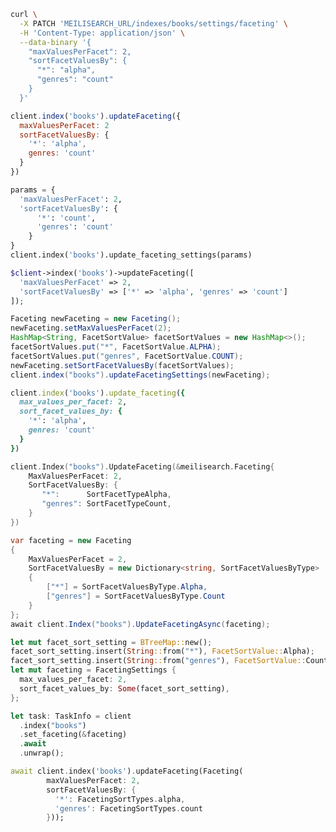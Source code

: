 <CodeGroup>

```bash cURL
curl \
  -X PATCH 'MEILISEARCH_URL/indexes/books/settings/faceting' \
  -H 'Content-Type: application/json' \
  --data-binary '{
    "maxValuesPerFacet": 2,
    "sortFacetValuesBy": {
      "*": "alpha",
      "genres": "count"
    }
  }'
```

```javascript JS
client.index('books').updateFaceting({
  maxValuesPerFacet: 2
  sortFacetValuesBy: {
    '*': 'alpha',
    genres: 'count'
  }
})
```

```python Python
params = {
  'maxValuesPerFacet': 2,
  'sortFacetValuesBy': {
      '*': 'count',
      'genres': 'count'
    }
}
client.index('books').update_faceting_settings(params)
```

```php PHP
$client->index('books')->updateFaceting([
  'maxValuesPerFacet' => 2,
  'sortFacetValuesBy' => ['*' => 'alpha', 'genres' => 'count']
]);
```

```java Java
Faceting newFaceting = new Faceting();
newFaceting.setMaxValuesPerFacet(2);
HashMap<String, FacetSortValue> facetSortValues = new HashMap<>();
facetSortValues.put("*", FacetSortValue.ALPHA);
facetSortValues.put("genres", FacetSortValue.COUNT);
newFaceting.setSortFacetValuesBy(facetSortValues);
client.index("books").updateFacetingSettings(newFaceting);
```

```ruby Ruby
client.index('books').update_faceting({
  max_values_per_facet: 2,
  sort_facet_values_by: {
    '*': 'alpha',
    genres: 'count'
  }
})
```

```go Go
client.Index("books").UpdateFaceting(&meilisearch.Faceting{
    MaxValuesPerFacet: 2,
    SortFacetValuesBy: {
       "*":      SortFacetTypeAlpha,
       "genres": SortFacetTypeCount,
    }
})
```

```csharp C#
var faceting = new Faceting
{
    MaxValuesPerFacet = 2,
    SortFacetValuesBy = new Dictionary<string, SortFacetValuesByType>
    {
        ["*"] = SortFacetValuesByType.Alpha,
        ["genres"] = SortFacetValuesByType.Count
    }
};
await client.Index("books").UpdateFacetingAsync(faceting);
```

```rust Rust
let mut facet_sort_setting = BTreeMap::new();
facet_sort_setting.insert(String::from("*"), FacetSortValue::Alpha);
facet_sort_setting.insert(String::from("genres"), FacetSortValue::Count);
let mut faceting = FacetingSettings {
  max_values_per_facet: 2,
  sort_facet_values_by: Some(facet_sort_setting),
};

let task: TaskInfo = client
  .index("books")
  .set_faceting(&faceting)
  .await
  .unwrap();
```

```dart Dart
await client.index('books').updateFaceting(Faceting(
        maxValuesPerFacet: 2,
        sortFacetValuesBy: {
          '*': FacetingSortTypes.alpha,
          'genres': FacetingSortTypes.count
        }));
```
</CodeGroup>
